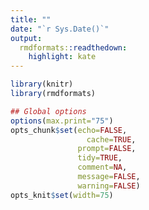 ```yaml
---
title: ""
date: "`r Sys.Date()`"
output:
  rmdformats::readthedown:
    highlight: kate
---
```



```r
library(knitr)
library(rmdformats)

## Global options
options(max.print="75")
opts_chunk$set(echo=FALSE,
	             cache=TRUE,
               prompt=FALSE,
               tidy=TRUE,
               comment=NA,
               message=FALSE,
               warning=FALSE)
opts_knit$set(width=75)
```

